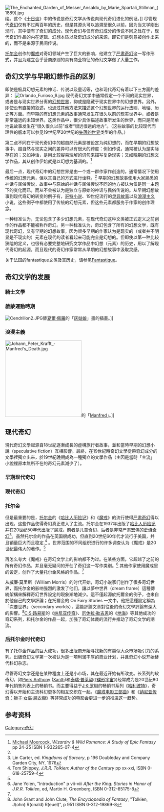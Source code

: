 [[Image:The_Enchanted_Garden_of_Messer_Ansaldo_by_Marie_Spartali_Stillman_(1889).jpg|right]]绘。这个《[[十日谈|十日谈]]》中的传说是奇幻文学从传说向现代奇幻进化的例证。]]
{{奇幻系列}}
尽管现代[[奇幻|奇幻]]仅有不过两百年的历史，但是其源头可以追溯至很久以前，因为当文学刚出现时，其中便有了奇幻的成分。现代奇幻与仅有奇幻成分的传说不同之处在于，现代奇幻作品的内在逻辑、幻想本质以及奇幻成分的来源，即它们是刻意被创作出来的，而不是来源于民间传说。

[[托尔金|托尔金]]创作的[[魔戒|魔戒]]对奇幻领域产生了巨大的影响，他建立了[[严肃奇幻|严肃奇幻]]这一写作形式，并且为建立合乎营商原则的具有商业特征的奇幻文学做了大量工作。

== 奇幻文学与早期幻想作品的区别 ==
{{参见|奇幻的来源}}

即使是极具幻想元素的神话、传说以及童话等，也和现代奇幻有着以下三方面的差异：
[[Image:Orlando_Furioso_9.jpg|left]]
现代奇幻文学中通常假定一个不同的现实世界，或者是与现实世界分离的[[架空世界|幻想世界]]，抑或是隐藏于现实世界中的幻想世界。另外，即使没有直接的叙述，也通过其他方法来描述这个幻想世界的运行法则、地理、历史等方面。而早期的有幻想元素的故事通常发生在很久以前的现实世界中，或者是非常遥远的未知世界。这类作品中，很少具体描述故事所发生的世界，而只是简单地说故事发生在“很久很久以前”或者“很远很远的地方”。（这些故事的比较现代而理性的版本可以参见19世纪至20世纪的[[失落的世界（文类）|失落的世界]]类型的作品。）

第二点不同在于现代奇幻中的超自然元素是被设定为纯幻想的，而在早期的幻想故事中，超自然与现实之间的差异可以有很大的跨度：例如传说，通常被认为是实际存在的；又如神话，是用比较容易理解的词句来描写复杂现实；又如晚期的幻想文学作品，其从创作伊始就是以幻想为基调的。<ref name="moorcock">[[Michael_Moorcock|Michael Moorcock]], ''Wizardry & Wild Romance:  A Study of Epic Fantasy'' pp 24-25 ISBN 1-932265-07-4</ref>

最后一点，现代奇幻中的幻想世界是由一个或一群作家作创造的，通常情况下使用传统的幻想元素，但以其自己的方式进行诠释。<ref name="moorcock"/> 早期的幻想故事使用大家熟悉的神话与民俗传说，故事中与原始的神话与民俗传说不同的地方被认为仅是同一主题下的变化而已，而从不会被认为是独立与原始的神话与民俗传说的。从早期幻想故事到现代奇幻的转变的例子有，[[哥特小说|哥特小说]]、19世纪流行的[[灵异故事|灵异故事]]以及[[浪漫主义|浪漫主义]]小说，这些例子中都使用了传统的幻想元素，但这些元素都服务于作家的创作理念。

一种标准认为，无论包含了多少幻想元素，在现代奇幻这种文类被正式定义之前创作的作品都不能被称作奇幻。另一种标准认为，奇幻包含了所有的幻想文学，既有现代奇幻，又有早期的幻想故事，因为很多早期的作家认为是现实的（或者并不明显是不现实的）元素在现代的读者看起来可能完全是幻想的。但即使以第一种比较狭隘的定义，也很有必要完整地研究文学作品中幻想（元素）的历史，用以了解现代奇幻的起源，而且现代的奇幻作家常常从早期的幻想故事中汲取灵感。

关于法国的fantastique文类及其历史，请参见[[Fantastique|Fantastique]]。

==奇幻文学的发展==
===騎士文學===
{{Empty section|time=2020-06-07T16:13:23+00:00}}
=== 啟蒙運動時期 ===
{{Empty section|time=2020-06-07T16:13:23+00:00}}
[[Image:Cendrillon2.JPG|right]]替[[夏爾·佩羅|夏爾·佩羅]]的「[[灰姑娘|灰姑娘]]」畫的插畫。]]


===浪漫主義===
{{Empty section|time=2020-06-07T16:13:23+00:00}}
[[Image:Johann_Peter_Krafft_-Manfred's_Death.jpg|250px]]的「[[Manfred|Manfred]]」。]]

== 现代奇幻 ==
現代奇幻文學起源自18世紀逐漸成長的虛構旅行者故事，並和當時早期的幻想小說（speculative fiction）互相影響。最終，在19世紀時奇幻文學從帶奇幻成分的文學裡獨立出來，於19世紀晚期成為一種獨立的文學作品（主因是當時「主流」小說裡原本無所不在的奇幻元素減少了）。

===早期现代奇幻===

{{Empty section|time=2020-06-07T16:13:55+00:00}}
=== 现代奇幻 ===

{{Empty section|time=2020-06-07T16:13:55+00:00}}
===托尔金===


但是最重要的是，[[托尔金|托尔金]]的《[[哈比人历险记|哈比人历险记]]》和《[[魔戒|魔戒]]》的流行使得[[严肃奇幻|严肃奇幻]]得以出现，这些作品使得奇幻真正进入了主流。托尔金在1937年出版了[[哈比人历险记|哈比人历险记]]并在20世纪50年代出版了魔戒，前者是儿童奇幻，后者是非常严肃宏伟的[[严肃奇幻|史诗奇幻]]<ref>Lin Carter, ed. ''Kingdoms of Sorcery'', p 196 Doubleday and Company Garden City, NY, 1976</ref>。虽然托尔金的作品在英国很成功，但直到20世纪60年代才流行于美国，并且销量巨大而且稳定.<ref name="Shippey">Tom Shippey, ''J.R.R. Tolkien: Author of the Century'' pp xx-xxi, ISBN 0-618-25759-4</ref> 。世界范围的不同组织进行的许多调查认为《魔戒》是20世纪最伟大的著作。<ref name="Shippey"/>

再怎么夸大《魔戒》在奇幻文学上的影响都不为过。在某些方面，它超越了之前的所有奇幻作品，并且毫无疑问的开创了奇幻这一写作类别。<ref name="Yolen">Jane Yolen, "Introduction" p vii-viii ''After the King:  Stories in Honor of J.R.R. Tolkien'', ed, Martin H. Greenberg, ISBN 0-312-85175-8</ref> 其他作家使用魔戒里的设定，创作了大量托尔金风格的作品。<ref name="Yolen"/>

从威廉·莫里斯（William Morris）的时代开始，奇幻小说家们创作了很多奇幻世界，而托尔金的影响强烈的激发了他们，讓以夢中世界（dream frame）這種傳統架構來解釋奇幻世界設定的現象漸地減少。這不僅起源於托爾金的例子，也來自於他自己的文學評論；在托爾金的 On Fairy Stories 一文中，他把這種設定稱為「次要世界」（secondary worlds），這篇評論文章對往後的奇幻文學評論有深大的影響。<ref>John Grant and John Clute, ''The Encyclopedia of Fantasy'', "Tolkien, J(ohn) R(onald) R(euel)", p 951 ISBN 0-312-19869-8</ref>[[C·S·路易斯|C·S·路易斯]]的《[[纳尼亚传奇|纳尼亚传奇]]》、[[厄休拉·勒吉恩|厄休拉·勒吉恩]]的《[[地海|地海]]》等其他成功的奇幻系列，和托尔金的作品一起，加强了奇幻体裁的流行并推动了奇幻文学的潮流。

=== 后托尔金时代奇幻 ===
有了托尔金作品的巨大成功，很多出版商开始寻找新的有类似大众市场吸引力的系列。出版奇幻文学第一次被认为是一项利润丰厚的商业计划，并且奇幻小说开始替代科幻杂志。

尽管奇幻文学还是在某种程度上还是小市场，其在最近开始有所改变。长系列的软奇幻，如[[Piers_Anthony|Piers Anthony]] ([[Xanth|Xanth]])和[[泰瑞·普莱契|泰瑞·普莱契]](《[[碟形宇宙|碟形宇宙]]》)经常成为是20世纪80年代销售列表上的畅销书。而主要得益于[[罗琳|J·K·罗琳]]的畅销书系列《[[哈利波特|哈利波特]]》，奇幻得以开始和主流科幻更多的相互交织在一起。《[[魔戒电影三部曲|魔戒电影三部曲]]》和《[[纳尼亚传奇：狮子·女巫·魔衣橱|纳尼亚传奇：狮子·女巫·魔衣橱]]》等非常成功的电影会更进一步的推进这一趋势。

==参考资料==
{{reflist|2}}



[[Category:奇幻|Category:奇幻]]